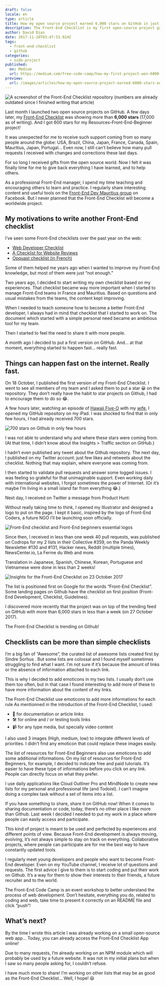 ```yaml
---
draft: false
locale: en
type: article
title: How my open source project earned 6,000 stars on GitHub in just 5 days
description: The Front-End Checklist is my first open-source project gaining so much attraction and visibility! In this article, I explain what happen the first 5 days my project got published.
author: David Dias
date: 2017-11-28T03:47:53.024Z
tags:
  - front-end-checklist
  - github
categories:
  - side-project
published:
  on: Medium
  url: https://medium.com/free-code-camp/how-my-first-project-won-6000-stars-on-github-in-5-days-6340ec99829e
preview:
  url: /images/articles/how-my-open-source-project-earned-6000-stars-on-github-in-just-5-days/github-stars.jpeg
---
```


![](/images/articles/how-my-open-source-project-earned-6000-stars-on-github-in-just-5-days/github-stars.jpeg 'A screenshot of the Front-End Checklist repository (numbers are already outdated since I finished writing that article)')

Last month I launched two open source projects on GitHub. A few days later, my [Front-End Checklist](https://github.com/thedaviddias/Front-End-Checklist) was showing more than **6,000 stars** (17,000 as of writing). And I got 600 stars for my Resources-Front-End-Beginner project!

It was unexpected for me to receive such support coming from so many people around the globe: USA, Brazil, China, Japan, France, Canada, Spain, Mauritius, Japan, Portugal... Even now, I still can’t believe how many pull requests I received with changes and corrections these last days.

For so long I received gifts from the open source world. Now I felt it was finally time for me to give back everything I have learned, and to help others.

As a professional Front-End manager, I spend my time teaching and encouraging others to learn and practice. I regularly share interesting content and useful tools on the [Front-End Dev Mauritius group](https://www.facebook.com/groups/frontenddevmauritius/) on Facebook. But I never planned that the Front-End Checklist will become a worldwide project.

## My motivations to write another Front-End checklist

I’ve seen some Front-End checklists over the past year on the web:

- [Web Developer Checklist](http://webdevchecklist.com/)
- [A Checklist for Website Reviews](https://drublic.de/articles/frontend-checklist/)
- [Opquast checklist (in French)](https://checklists.opquast.com/en/)

Some of them helped me years ago when I wanted to improve my Front-End knowledge, but most of them were just “not enough.”

Two years ago, I decided to start writing my own checklist based on my experiences. That checklist became way more important when I started to manage Front-End teams in France and Mauritius. Based on questions and usual mistakes from the teams, the content kept improving.

When I needed to teach someone how to become a better Front-End developer, I always had in mind that checklist that I started to work on. The document which started with a simple personal need became an ambitious tool for my team.

Then I started to feel the need to share it with more people.

A month ago I decided to put a first version on GitHub. And… at that moment, everything started to happen fast… really fast.

## Things can happen fast on the internet. Really fast.

On 18 October, I published the first version of my Front-End Checklist. I went to see all members of my team and I asked them to put a star 😀 on the repository. They don’t really have the habit to star projects on Github, I had to encourage them to do so 😂.

A few hours later, watching an episode of [Hawaii Five-O](https://en.wikipedia.org/wiki/Hawaii_Five-O) with my [wife](https://medium.com/@kajaaldias), I opened my GitHub repository on my iPad. I was shocked to find that in only few hours, I had already received 700 stars.

![](/images/articles/how-my-open-source-project-earned-6000-stars-on-github-in-just-5-days/dean-surprised.gif '700 stars on Github in only few hours')

I was not able to understand why and where these stars were coming from. (At that time, I didn’t know about the Insights > Traffic section on GitHub.)

I hadn’t even published any tweet about the Github repository. The next day, I published on my Twitter account: just few likes and retweets about the checklist. Nothing that may explain, where everyone was coming from.

<Tweet url="https://twitter.com/TheDavidDias/status/920894390641614848" />

I then started to validate pull requests and answer some logged issues. I was feeling so grateful for that unimaginable support. Even working daily with international websites, I forgot sometimes the power of Internet. (Or it’s maybe I’m living in a small island far from everything 😂.)

Next day, I received on Twitter a message from Product Hunt:

<Tweet url="https://twitter.com/ProductHuntHi/status/920896487600640001" />

Without really taking time to think, I opened my Illustrator and designed a logo to put on the page. I kept it basic, inspired by the logo of Front-End Coders, a future NGO I’ll be launching soon officially.

![](/images/articles/how-my-open-source-project-earned-6000-stars-on-github-in-just-5-days/frontend-open-source-projects.jpeg 'Front-End checklist and Front-End beginners essential logos')

Since then, I received in less than one week 40 pull requests, was published on Codrops for my 2 lists in their Collective #359, on the Panda Weekly Newsletter #130 and #131, Hacker news, Reddit (multiple times), NewsCenter.io, La Ferme du Web and more.

Translation in Japanese, Spanish, Chinese, Korean, Portuguese and Vietnamese were done in less than 2 weeks!

![](/images/articles/how-my-open-source-project-earned-6000-stars-on-github-in-just-5-days/insights-front-end-checklist.jpeg 'Insights for the Front-End Checklist on 23 October 2017')

The list is positioned first on Google for the words “Front-End Checklist”. Some landing pages on Github have the checklist on first position (Front-End Development, Checklist, Guidelines).

I discovered more recently that the project was on top of the trending feed on GitHub with more than 6,000 stars in less than a week (on 27 October 2017).

The Front-End Checklist is trending on Github!

## Checklists can be more than simple checklists

I’m a big fan of “Awesome”, the curated list of awesome lists created first by
Sindre Sorhus
. But some lists are colossal and I found myself sometimes struggling to find what I want. I’m not sure if it’s because the amount of links or the absence of information attached to each link.

This is why I decided to add emoticons in my two lists. I usually don’t use them too often, but in that case I found interesting to add more of these to have more information about the content of my links.

The Front-End Checklist use emoticons to add more informations for each rule
As mentionned in the introduction of the Front-End Checklist, I used:

- 📖 for documentation or article links
- 🛠 for online and / or testing tools links
- 📹 for any type media, but specially video content

I also used 3 images (High, medium, low) to integrate different levels of priorities. I didn’t find any emoticon that could replace these images easily.

The list of resources for Front-End Beginners also use emoticons to add some additional informations.
On my list of resources for Front-End Beginners, for example, I decided to indicate free and paid tutorials. It’s easier to have these type of informations before you click on any link. People can directly focus on what they prefer.

I use daily applications like Cloud Outliner Pro and MindNode to create new lists for my personal and professional life (and Todoist). I can’t imagine doing a complex task without a set of items into a list.

If you have something to share, share it on GitHub now!
When it comes to sharing documentation or code, today, there’s no other place I like more than Github. Last week I decided I needed to put my work in a place where people can easily access and participate.

This kind of project is meant to be used and perfected by experiences and different points of view. Because Front-End development is always moving, evolving, it’s not always simple to stay on track on everything. Collaborative projects, where people can participate are for me the best way to have constantly updated tools.

I regularly meet young developers and people who want to become Front-End developer. Even on my YouTube channel, I receive lot of questions and requests. The first advice I give to them is to start coding and put their work on Github. It’s a way for them to show their interests to their friends, a future recruiter and to the world.

The Front-End Code Camp is an event workshop to better understand the process of web development.
Don’t hesitate, everything you do, related to coding and web, take time to present it correctly on an README file and click “push”!

## What’s next?

By the time I wrote this article I was already working on a small open-source web app... Today, you can already access the Front-End Checklist App online!

Due to many requests, I’m already working on an NPM module which will probably be used by a future website. It was not in my initial plans but when I saw so many people asking for, I couldn’t refuse.

I have much more to share! I’m working on other lists that may be as good as the Front-End Checklist… Well, I hope! 😃
